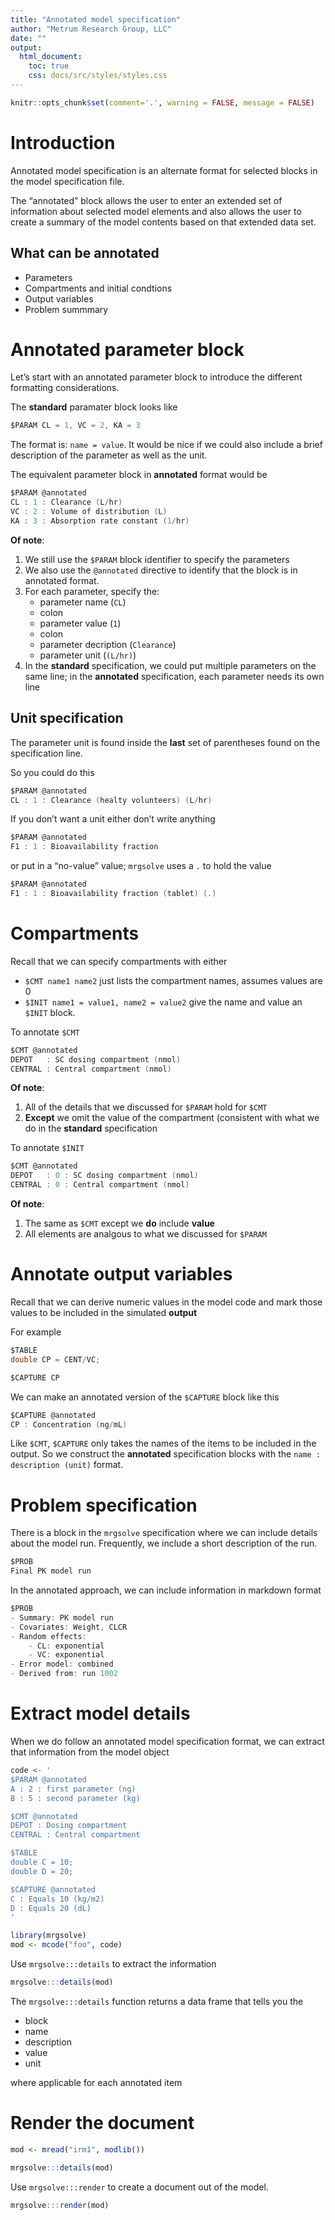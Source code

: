 ```yaml
---
title: "Annotated model specification"
author: "Metrum Research Group, LLC"
date: ""
output: 
  html_document:
    toc: true
    css: docs/src/styles/styles.css
---
```


```r
knitr::opts_chunk$set(comment='.', warning = FALSE, message = FALSE)
```


# Introduction

Annotated model specification is an alternate format for selected 
blocks in the model specification file. 

The "annotated" block allows the user to enter an extended 
set of information about selected model elements and also 
allows the user to create a summary of the model contents 
based on that extended data set.

## What can be annotated

- Parameters
- Compartments and initial condtions
- Output variables
- Problem summmary


# Annotated parameter block

Let's start with an annotated parameter block to introduce the 
different formatting considerations.

The __standard__ paramater block looks like
```c
$PARAM CL = 1, VC = 2, KA = 3
```

The format is: `name = value`.  It would be nice if 
we could also include a brief description of the 
parameter as well as the unit.

The equivalent parameter block in __annotated__ format would be
```c
$PARAM @annotated
CL : 1 : Clearance (L/hr)
VC : 2 : Volume of distribution (L)
KA : 3 : Absorption rate constant (1/hr)
```


__Of note__:

1. We still use the `$PARAM` block identifier to specify the parameters
1. We also use the `@annotated` directive to identify that the block 
is in annotated format.
1. For each parameter, specify the:
    * parameter name (`CL`)
    * colon
    * parameter value (`1`)
    * colon
    * parameter decription (`Clearance`)
    * parameter unit (`(L/hr)`)
1. In the __standard__ specification, we could put multiple parameters 
on the same line; in the __annotated__ specification, each parameter 
needs its own line
  
## Unit specification 

The parameter unit is found inside the __last__ set of parentheses
found on the specification line. 

So you could do this
```c
$PARAM @annotated
CL : 1 : Clearance (healty volunteers) (L/hr)
```

If you don't want a unit either don't write anything 
```c
$PARAM @annotated
F1 : 1 : Bioavailability fraction
```

or put in a "no-value" value; `mrgsolve` uses a `.` to hold the value

```c
$PARAM @annotated
F1 : 1 : Bioavailability fraction (tablet) (.)
```

# Compartments

Recall that we can specify compartments with either

* `$CMT name1 name2` just lists the compartment names, assumes values are 0
* `$INIT name1 = value1, name2 = value2` give the name and value
an `$INIT` block.  

To annotate `$CMT`

```c
$CMT @annotated
DEPOT   : SC dosing compartment (nmol)
CENTRAL : Central compartment (nmol)
```

__Of note__:

1. All of the details that we discussed for `$PARAM` hold for `$CMT`
1. __Except__ we omit the value of the compartment (consistent with 
what we do in the __standard__ specification

To annotate `$INIT`

```c
$CMT @annotated
DEPOT   : 0 : SC dosing compartment (nmol)
CENTRAL : 0 : Central compartment (nmol)
```

__Of note__:

1. The same as `$CMT` except we __do__ include __value__
1. All elements are analgous to what we discussed for `$PARAM`


# Annotate output variables

Recall that we can derive numeric values in the model code and mark 
those values to be included in the simulated __output__

For example
```c
$TABLE
double CP = CENT/VC;

$CAPTURE CP
```

We can make an annotated version of the `$CAPTURE` block like this

```c
$CAPTURE @annotated
CP : Concentration (ng/mL)
```

Like `$CMT`, `$CAPTURE` only takes the names of the items 
to be included in the output.  So we construct the __annotated__
specification blocks with the `name : description (unit)` format.


# Problem specification

There is a block in the `mrgsolve` specification where we can include 
details about the model run.  Frequently, we include a short description
of the run. 

```c
$PROB 
Final PK model run
```


In the annotated approach, we can include information in markdown 
format

```c
$PROB
- Summary: PK model run
- Covariates: Weight, CLCR
- Random effects:
    - CL: exponential
    - VC: exponential
- Error model: combined
- Derived from: run 1002
```




# Extract model details 

When we do follow an annotated model specification format, we can 
extract that information from the model object

```r
code <- '
$PARAM @annotated
A : 2 : first parameter (ng)
B : 5 : second parameter (kg)

$CMT @annotated
DEPOT : Dosing compartment
CENTRAL : Central compartment

$TABLE
double C = 10;
double D = 20;

$CAPTURE @annotated
C : Equals 10 (kg/m2)
D : Equals 20 (dL)
'

library(mrgsolve)
mod <- mcode("foo", code)
```


Use `mrgsolve:::details` to extract the information

```r
mrgsolve:::details(mod)
```

The `mrgsolve:::details` function returns a data frame that tells you the 

* block
* name
* description
* value
* unit

where applicable for each annotated item


# Render the document
```r
mod <- mread("irm1", modlib())

mrgsolve:::details(mod)
```


Use `mrgsolve:::render` to create a document out of the model.

```r
mrgsolve:::render(mod)
```


















